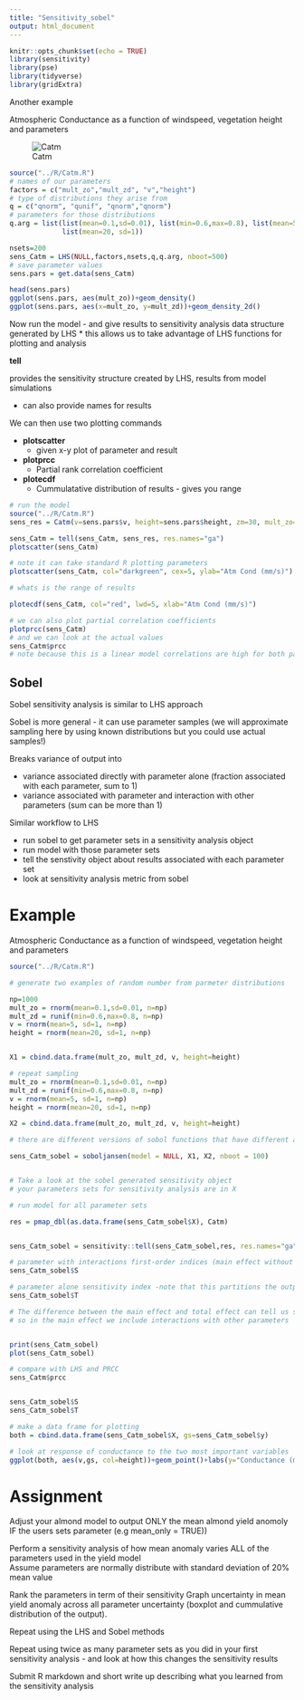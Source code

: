 ```yaml
---
title: "Sensitivity_sobel"
output: html_document
---
```


```r
knitr::opts_chunk$set(echo = TRUE)
library(sensitivity)
library(pse)
library(tidyverse)
library(gridExtra)
```

Another example

Atmospheric Conductance as a function of windspeed, vegetation height and parameters

![Catm](./Catm_fig.jpeg)

```r

source("../R/Catm.R")
# names of our parameters
factors = c("mult_zo","mult_zd", "v","height")
# type of distributions they arise from
q = c("qnorm", "qunif", "qnorm","qnorm")
# parameters for those distributions
q.arg = list(list(mean=0.1,sd=0.01), list(min=0.6,max=0.8), list(mean=5, sd=1), 
             list(mean=20, sd=1))

nsets=200
sens_Catm = LHS(NULL,factors,nsets,q,q.arg, nboot=500)
# save parameter values
sens.pars = get.data(sens_Catm)

head(sens.pars)
ggplot(sens.pars, aes(mult_zo))+geom_density()
ggplot(sens.pars, aes(x=mult_zo, y=mult_zd))+geom_density_2d()
```

Now run the model - and give results to sensitivity analysis data structure generated by LHS 
* this allows us to take advantage of LHS functions for plotting and analysis

**tell**

provides the sensitivity structure created by LHS, results from model simulations

* can also provide names for results

We can then use two plotting commands

* **plotscatter**
  * given x-y plot of parameter and result
* **plotprcc**
  * Partial rank correlation coefficient 
* **plotecdf**
  * Cummulatative distribution of results - gives you range

```r

# run the model
source("../R/Catm.R")
sens_res = Catm(v=sens.pars$v, height=sens.pars$height, zm=30, mult_zo=sens.pars$mult_zo, mult_zd=sens.pars$mult_zd)

sens_Catm = tell(sens_Catm, sens_res, res.names="ga")
plotscatter(sens_Catm)

# note it can take standard R plotting parameters
plotscatter(sens_Catm, col="darkgreen", cex=5, ylab="Atm Cond (mm/s)")

# whats is the range of results

plotecdf(sens_Catm, col="red", lwd=5, xlab="Atm Cond (mm/s)")

# we can also plot partial correlation coefficients
plotprcc(sens_Catm)
# and we can look at the actual values
sens_Catm$prcc
# note because this is a linear model correlations are high for both parameters - and similar

```


## Sobel

Sobel sensitivity analysis is similar to LHS approach 

Sobel is more general - it can use parameter samples (we will approximate sampling here by using known distributions but you could use actual samples!)


Breaks variance of output into 

* variance associated directly with parameter alone (fraction associated with each parameter, sum to 1)
* variance associated with parameter and interaction with other parameters (sum can be more than 1)


Similar workflow to LHS

* run sobel to get parameter sets in a sensitivity analysis object
* run model with those parameter sets
* tell the senstivity object about results associated with each parameter set
* look at sensitivity analysis metric from sobel


#  Example 
Atmospheric Conductance as a function of windspeed, vegetation height and parameters

```r

source("../R/Catm.R")

# generate two examples of random number from parmeter distributions

np=1000
mult_zo = rnorm(mean=0.1,sd=0.01, n=np)
mult_zd = runif(min=0.6,max=0.8, n=np)
v = rnorm(mean=5, sd=1, n=np)
height = rnorm(mean=20, sd=1, n=np)


X1 = cbind.data.frame(mult_zo, mult_zd, v, height=height)

# repeat sampling
mult_zo = rnorm(mean=0.1,sd=0.01, n=np)
mult_zd = runif(min=0.6,max=0.8, n=np)
v = rnorm(mean=5, sd=1, n=np)
height = rnorm(mean=20, sd=1, n=np)

X2 = cbind.data.frame(mult_zo, mult_zd, v, height=height)

# there are different versions of sobol functions that have different approaches for estimating parameters and indices, we use an approach implemented by jansen 

sens_Catm_sobel = soboljansen(model = NULL, X1, X2, nboot = 100)


# Take a look at the sobel generated sensitivity object
# your parameters sets for sensitivity analysis are in X

# run model for all parameter sets

res = pmap_dbl(as.data.frame(sens_Catm_sobel$X), Catm)


sens_Catm_sobel = sensitivity::tell(sens_Catm_sobel,res, res.names="ga")

# parameter with interactions first-order indices (main effect without co-variance)
sens_Catm_sobel$S

# parameter alone sensitivity index -note that this partitions the output variance -
sens_Catm_sobel$T

# The difference between the main effect and total effect can tell us something about how the parameter influences results
# so in the main effect we include interactions with other parameters


print(sens_Catm_sobel)
plot(sens_Catm_sobel)

# compare with LHS and PRCC
sens_Catm$prcc


sens_Catm_sobel$S
sens_Catm_sobel$T

# make a data frame for plotting
both = cbind.data.frame(sens_Catm_sobel$X, gs=sens_Catm_sobel$y)

# look at response of conductance to the two most important variables
ggplot(both, aes(v,gs, col=height))+geom_point()+labs(y="Conductance (mm/s)", x="Windspeed")

```

# Assignment


Adjust your almond model to  output ONLY the mean almond yield anomoly IF the users sets parameter (e.g mean_only = TRUE))

Perform a sensitivity analysis of how mean anomaly varies ALL of the parameters used in the yield model  
Assume parameters are normally distribute with standard deviation of 20% mean value

Rank the parameters in term of their sensitivity
Graph uncertainty in mean yield anomaly across all parameter uncertainty (boxplot and cummulative distribution of the output).

Repeat using the LHS and Sobel methods

Repeat using twice as many parameter sets as you did in your first sensitivity analysis - and look at how this changes the sensitivity results

Submit R markdown and short write up describing what you learned from the sensitivity analysis
